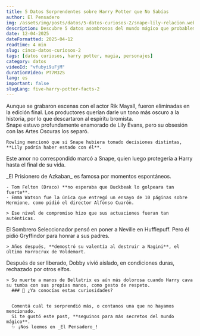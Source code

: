```yaml
---
title: 5 Datos Sorprendentes sobre Harry Potter que No Sabías
author: El Pensadero
img: /assets/img/posts/datos/5-datos-curiosos-2/snape-lily-relacion.webp
description: Descubre 5 datos asombrosos del mundo mágico que probablemente desconocías. ¡Te sorprenderán!
date: 12-04-2025
dateFormatted: 2025-04-12
readtime: 4 min
slug: cinco-datos-curiosos-2
tags: [datos curiosos, harry potter, magia, personajes]
category: datos
videoId: "vfubyi9uFjM"
durationVideo: PT7M32S
lang: es
important: false
slugLang: five-harry-potter-facts-2
---
```



<Article>
  <Section title="1. 🧻 **Peeves fue eliminado de las películas**">
    Aunque se grabaron escenas con el actor Rik Mayall, fueron eliminadas en la
    edición final. Los productores querían darle un tono más oscuro a la
    historia, por lo que descartaron al espíritu bromista.
  </Section>
  <Section title="2. 💔 **Snape y Lily podrían haber estado juntos**">
    Snape estuvo profundamente enamorado de Lily Evans, pero su obsesión con las Artes Oscuras los separó.

    Rowling mencionó que si Snape hubiera tomado decisiones distintas, **Lily podría haber estado con él**.

Este amor no correspondido marcó a Snape, quien luego protegería a Harry hasta el final de su vida.

  </Section>
  <Section title="3. 🎬 **La película con más improvisaciones**">
    _El Prisionero de Azkaban_ es famosa por momentos espontáneos.

    - Tom Felton (Draco) **no esperaba que Buckbeak lo golpeara tan fuerte**.
    - Emma Watson fue la única que entregó un ensayo de 10 páginas sobre Hermione, como pidió el director Alfonso Cuarón.

    > Ese nivel de compromiso hizo que sus actuaciones fueran tan auténticas.

  </Section>
  <Section title="4. 🦁 **Neville casi no fue Gryffindor**">
    El Sombrero Seleccionador pensó en poner a Neville en Hufflepuff. Pero él pidió Gryffindor para honrar a sus padres.

    > Años después, **demostró su valentía al destruir a Nagini**, el último Horrocrux de Voldemort.

  </Section>
  <Section title="5. 🧦 **Dobby tenía una historia aún más trágica**">
    Después de ser liberado, Dobby vivió aislado, en condiciones duras, rechazado por otros elfos.

    > Su muerte a manos de Bellatrix es aún más dolorosa cuando Harry cava su tumba con sus propias manos, como gesto de respeto.
      ### 📣 ¿Ya conocías estas curiosidades?


      Comentá cuál te sorprendió más, o contanos una que no hayamos mencionado.
      Si te gustó este post, **seguinos para más secretos del mundo mágico**.
      ✨ ¡Nos leemos en _El Pensadero_!

  </Section>
</Article>
